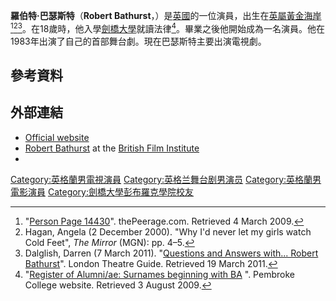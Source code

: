 {{expand|time=2015-12-21T13:39:49+00:00}}
'''羅伯特·巴瑟斯特'''（'''Robert Bathurst'''，{{bd|1957年|2月22日}}）是[[英國|英國]]的一位演員，出生在[[英屬黃金海岸|英屬黃金海岸]]<ref name="Peerage">"[http://www.thepeerage.com/p14430.htm#i144294 Person Page 14430]". thePeerage.com. Retrieved 4 March 2009.</ref><ref name="Hagan">Hagan, Angela (2 December 2000). "Why I'd never let my girls watch Cold Feet", ''The Mirror'' (MGN): pp. 4–5.</ref><ref name="Dalglish">Dalglish, Darren (7 March 2011). "[http://www.londontheatre.co.uk/londontheatre/questionsandanswers/robertbathurst.htm Questions and Answers with... Robert Bathurst]". London Theatre Guide. Retrieved 19 March 2011.</ref>。在18歲時，他入學[[劍橋大學|劍橋大學]]就讀法律<ref>"[https://online.pem.cam.ac.uk/alum/name.pl?cur=65 Register of Alumni/ae: Surnames beginning with BA] {{Wayback|url=https://online.pem.cam.ac.uk/alum/name.pl?cur=65 |date=20111007115842 }}". Pembroke College website. Retrieved 3 August 2009.</ref>。畢業之後他開始成為一名演員。他在1983年出演了自己的首部舞台劇。現在巴瑟斯特主要出演電視劇。
==參考資料==
{{reflist}}
==外部連結==
*[http://www.robertbathurst.com Official website]
*[https://web.archive.org/web/20120406182239/http://ftvdb.bfi.org.uk/sift/individual/153128 Robert Bathurst] at the [[British_Film_Institute|British Film Institute]]
*{{IMDb name|id=0061106|name=Robert Bathurst}}

{{DEFAULTSORT:Bathurst, Robert}}
[[Category:英格蘭男電視演員|Category:英格蘭男電視演員]]
[[Category:英格兰舞台剧男演员|Category:英格兰舞台剧男演员]]
[[Category:英格蘭男電影演員|Category:英格蘭男電影演員]]
[[Category:劍橋大學彭布羅克學院校友|Category:劍橋大學彭布羅克學院校友]]